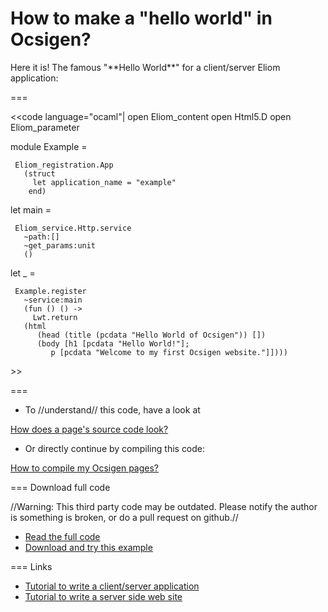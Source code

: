 =How to make a "hello world" in Ocsigen?=

Here it is! The famous "**Hello World**" for a client/server Eliom application:

===

<<code language="ocaml"|
open Eliom_content
open Html5.D
open Eliom_parameter

module Example =
  Eliom_registration.App
    (struct
      let application_name = "example"
     end)

let main =
  Eliom_service.Http.service
    ~path:[]
    ~get_params:unit
    ()

let _ =

  Example.register
    ~service:main
    (fun () () ->
      Lwt.return
	(html
	   (head (title (pcdata "Hello World of Ocsigen")) [])
	   (body [h1 [pcdata "Hello World!"];
		  p [pcdata "Welcome to my first Ocsigen website."]])))

>>

===

* To //understand// this code, have a look at
[[wiki:manual/how-does-a-page-s-source-code-look|How does a page's source code look?]]
* Or directly continue by compiling this code:
[[wiki:manual/how-to-compile-my-ocsigen-pages|How to compile my Ocsigen pages?]]

=== Download full code

//Warning: This third party code may be outdated. Please notify the author is something is broken, or do a pull request on github.//

* [[https://github.com/db0company/Ocsigen-Quick-Howto/blob/master/page/example.eliom|Read the full code]]
* [[https://github.com/db0company/Ocsigen-Quick-Howto|Download and try this example]]

=== Links

* [[wiki:manual/application|Tutorial to write a client/server application]]
* [[wiki:manual/interaction|Tutorial to write a server side web site]]
